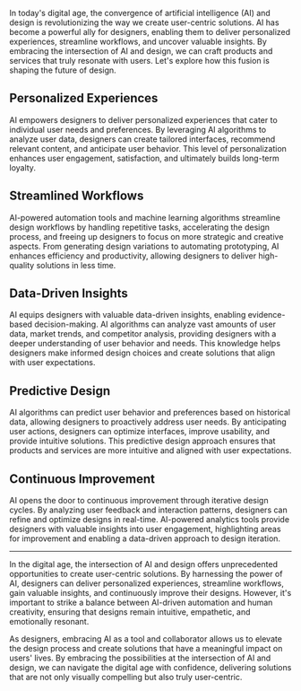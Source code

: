 In today's digital age, the convergence of artificial intelligence (AI) and design is revolutionizing the way we create user-centric solutions. AI has become a powerful ally for designers, enabling them to deliver personalized experiences, streamline workflows, and uncover valuable insights. By embracing the intersection of AI and design, we can craft products and services that truly resonate with users. Let's explore how this fusion is shaping the future of design.

## Personalized Experiences

AI empowers designers to deliver personalized experiences that cater to individual user needs and preferences. By leveraging AI algorithms to analyze user data, designers can create tailored interfaces, recommend relevant content, and anticipate user behavior. This level of personalization enhances user engagement, satisfaction, and ultimately builds long-term loyalty.

## Streamlined Workflows

AI-powered automation tools and machine learning algorithms streamline design workflows by handling repetitive tasks, accelerating the design process, and freeing up designers to focus on more strategic and creative aspects. From generating design variations to automating prototyping, AI enhances efficiency and productivity, allowing designers to deliver high-quality solutions in less time.

## Data-Driven Insights

AI equips designers with valuable data-driven insights, enabling evidence-based decision-making. AI algorithms can analyze vast amounts of user data, market trends, and competitor analysis, providing designers with a deeper understanding of user behavior and needs. This knowledge helps designers make informed design choices and create solutions that align with user expectations.

## Predictive Design

AI algorithms can predict user behavior and preferences based on historical data, allowing designers to proactively address user needs. By anticipating user actions, designers can optimize interfaces, improve usability, and provide intuitive solutions. This predictive design approach ensures that products and services are more intuitive and aligned with user expectations.

## Continuous Improvement

AI opens the door to continuous improvement through iterative design cycles. By analyzing user feedback and interaction patterns, designers can refine and optimize designs in real-time. AI-powered analytics tools provide designers with valuable insights into user engagement, highlighting areas for improvement and enabling a data-driven approach to design iteration.

---

In the digital age, the intersection of AI and design offers unprecedented opportunities to create user-centric solutions. By harnessing the power of AI, designers can deliver personalized experiences, streamline workflows, gain valuable insights, and continuously improve their designs. However, it's important to strike a balance between AI-driven automation and human creativity, ensuring that designs remain intuitive, empathetic, and emotionally resonant.

As designers, embracing AI as a tool and collaborator allows us to elevate the design process and create solutions that have a meaningful impact on users' lives. By embracing the possibilities at the intersection of AI and design, we can navigate the digital age with confidence, delivering solutions that are not only visually compelling but also truly user-centric.
